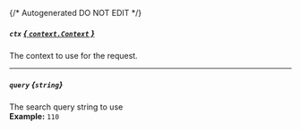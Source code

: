 {/* Autogenerated DO NOT EDIT  */}
##### `ctx` [*{ `context.Context` }*](https://pkg.go.dev/context#Context)
The context to use for the request.

---
##### `query` *{`string`}*
The search query string to use
<br/>
**Example:** `110`

